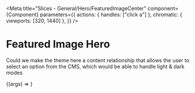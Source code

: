 
<Meta
  title="Slices - General/Hero/FeaturedImageCenter"
  component={Component}
  parameters={{
    actions: { handles: ["click a"] },
    chromatic: { viewports: [320, 1440] },
  }}
/>

# Featured Image Hero

Could we make the theme here a content relationship that allows the user to select an option from the CMS, which would be able to handle light & dark modes

<Preview withToolbar>
  <Story name="FeaturedImageCenter" args={mocks}>
    {(args) => <Component {...args} />}
  </Story>
  <div />
</Preview>

<ArgsTable story="FeaturedImageCenter" />
